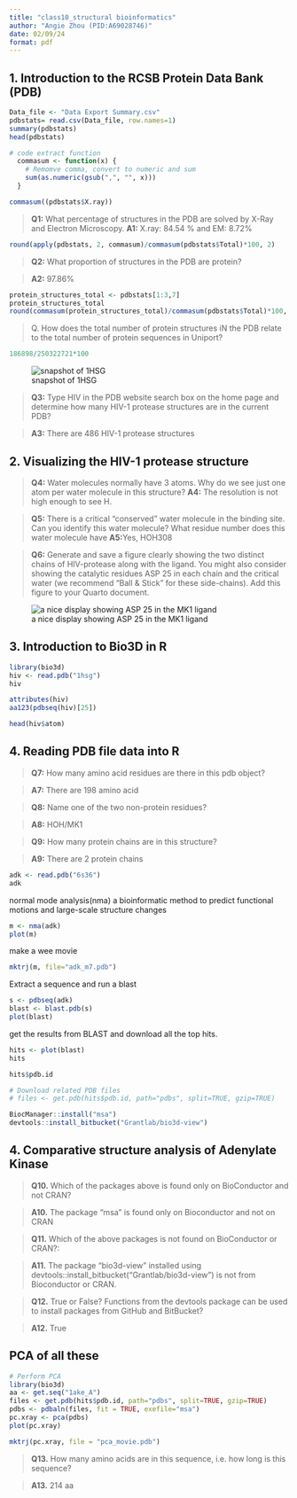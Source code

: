 ```yaml
---
title: "class10_structural bioinformatics"
author: "Angie Zhou (PID:A69028746)"
date: 02/09/24
format: pdf
---
```


## 1. Introduction to the RCSB Protein Data Bank (PDB)

```r
Data_file <- "Data Export Summary.csv"
pdbstats= read.csv(Data_file, row.names=1)
summary(pdbstats)
head(pdbstats)
```

```r
# code extract function
  commasum <- function(x) {
    # Remomve comma, convert to numeric and sum
    sum(as.numeric(gsub(",", "", x)))
  }
```

```r
commasum((pdbstats$X.ray))
```

> **Q1:** What percentage of structures in the PDB are solved by X-Ray and Electron Microscopy. **A1:** X.ray: 84.54 % and EM: 8.72%

```r
round(apply(pdbstats, 2, commasum)/commasum(pdbstats$Total)*100, 2)
```

> **Q2:** What proportion of structures in the PDB are protein?

> **A2:** 97.86%

```r
protein_structures_total <- pdbstats[1:3,7]
protein_structures_total
round(commasum(protein_structures_total)/commasum(pdbstats$Total)*100, 2)
```

> Q. How does the total number of protein structures iN the PDB relate to the total number of protein sequences in Uniport?

```r
186898/250322721*100
```

![snapshot of 1HSG](1HSG.png)

> **Q3:** Type HIV in the PDB website search box on the home page and determine how many HIV-1 protease structures are in the current PDB?

> **A3:** There are 486 HIV-1 protease structures

## 2. Visualizing the HIV-1 protease structure

> **Q4:** Water molecules normally have 3 atoms. Why do we see just one atom per water molecule in this structure?
> **A4:** The resolution is not high enough to see H.

> **Q5:** There is a critical “conserved” water molecule in the binding site. Can you identify this water molecule? What residue number does this water molecule have 
> **A5:**Yes, HOH308

> **Q6:** Generate and save a figure clearly showing the two distinct chains of HIV-protease along with the ligand. You might also consider showing the catalytic residues ASP 25 in each chain and the critical water (we recommend “Ball & Stick” for these side-chains). Add this figure to your Quarto document.

![a nice display showing ASP 25 in the MK1 ligand](1HSG_25D.png)

## 3. Introduction to Bio3D in R

```r
library(bio3d)
hiv <- read.pdb("1hsg")
hiv
```

```r
attributes(hiv)
aa123(pdbseq(hiv)[25])
```

```r
head(hiv$atom)
```

## 4. Reading PDB file data into R

> **Q7:** How many amino acid residues are there in this pdb object?

> **A7:** There are 198 amino acid

> **Q8:** Name one of the two non-protein residues?

> **A8:** HOH/MK1

> **Q9:** How many protein chains are in this structure?

> **A9:** There are 2 protein chains

```r
adk <- read.pdb("6s36")
adk
```

normal mode analysis(nma) a bioinformatic method to predict functional motions and large-scale structure changes

```r
m <- nma(adk)
plot(m)
```

make a wee movie

```r
mktrj(m, file="adk_m7.pdb")
```

Extract a sequence and run a blast

```r
s <- pdbseq(adk)
blast <- blast.pdb(s)
plot(blast)
```

get the results from BLAST and download all the top hits.

```r
hits <- plot(blast)
hits
```

```r
hits$pdb.id
```

```r
# Download related PDB files
# files <- get.pdb(hits$pdb.id, path="pdbs", split=TRUE, gzip=TRUE)
```

```r
BiocManager::install("msa")
devtools::install_bitbucket("Grantlab/bio3d-view")
```

## 4. Comparative structure analysis of Adenylate Kinase

> **Q10.** Which of the packages above is found only on BioConductor and not CRAN?

> **A10.** The package "msa" is found only on Bioconductor and not on CRAN

> **Q11.** Which of the above packages is not found on BioConductor or CRAN?:

> **A11.** The package "bio3d-view" installed using devtools::install_bitbucket("Grantlab/bio3d-view") is not from Bioconductor or CRAN.

> **Q12.** True or False? Functions from the devtools package can be used to install packages from GitHub and BitBucket?

> **A12.** True

## PCA of all these

```r
# Perform PCA
library(bio3d)
aa <- get.seq("1ake_A")
files <- get.pdb(hits$pdb.id, path="pdbs", split=TRUE, gzip=TRUE)
pdbs <- pdbaln(files, fit = TRUE, exefile="msa")
pc.xray <- pca(pdbs)
plot(pc.xray)
```

```r
mktrj(pc.xray, file = "pca_movie.pdb")
```

> **Q13.** How many amino acids are in this sequence, i.e. how long is this sequence?

> **A13.** 214 aa
